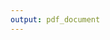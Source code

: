 ```yaml
---
output: pdf_document
---
```

<!--
\def\bibindent{1em}
\parskip=2\baselineskip \advance\parskip by 0pt plus 2pt
\setlength{\parindent}{0cm}

\setlength{\bibhang}{1em}

-->

\backmatter

\setlength{\parindent}{0cm}
\setlength{\parskip}{\medskipamount}

\chapter{References}

